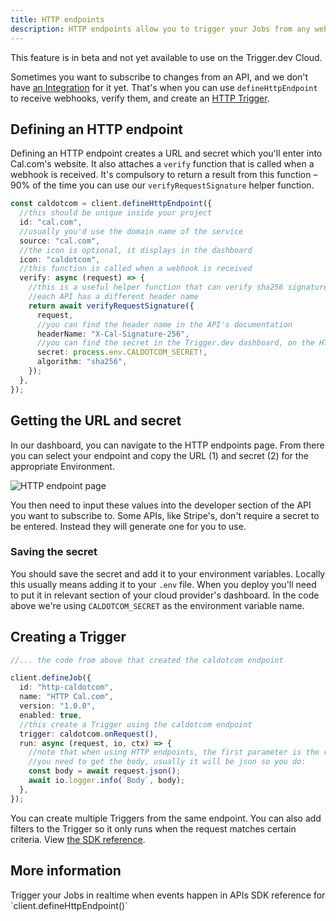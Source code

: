 ```yaml
---
title: HTTP endpoints
description: HTTP endpoints allow you to trigger your Jobs from any webhooks.
---
```


<Warning>This feature is in beta and not yet available to use on the Trigger.dev Cloud.</Warning>

Sometimes you want to subscribe to changes from an API, and we don't have [an Integration](/integrations/introduction) for it yet. That's when you can use `defineHttpEndpoint` to receive webhooks, verify them, and create an [HTTP Trigger](/documentation/concepts/triggers/http).

## Defining an HTTP endpoint

Defining an HTTP endpoint creates a URL and secret which you'll enter into Cal.com's website. It also attaches a `verify` function that is called when a webhook is received. It's compulsory to return a result from this function – 90% of the time you can use our `verifyRequestSignature` helper function.

```ts
const caldotcom = client.defineHttpEndpoint({
  //this should be unique inside your project
  id: "cal.com",
  //usually you'd use the domain name of the service
  source: "cal.com",
  //the icon is optional, it displays in the dashboard
  icon: "caldotcom",
  //this function is called when a webhook is received
  verify: async (request) => {
    //this is a useful helper function that can verify sha256 signatures
    //each API has a different header name
    return await verifyRequestSignature({
      request,
      //you can find the header name in the API's documentation
      headerName: "X-Cal-Signature-256",
      //you can find the secret in the Trigger.dev dashboard, on the HTTP endpoint page
      secret: process.env.CALDOTCOM_SECRET!,
      algorithm: "sha256",
    });
  },
});
```

## Getting the URL and secret

In our dashboard, you can navigate to the HTTP endpoints page. From there you can select your endpoint and copy the URL (1) and secret (2) for the appropriate Environment.

![HTTP endpoint page](/images/http-endpoint.png)

You then need to input these values into the developer section of the API you want to subscribe to. Some APIs, like Stripe's, don't require a secret to be entered. Instead they will generate one for you to use.

### Saving the secret

You should save the secret and add it to your environment variables. Locally this usually means adding it to your `.env` file. When you deploy you'll need to put it in relevant section of your cloud provider's dashboard. In the code above we're using `CALDOTCOM_SECRET` as the environment variable name.

## Creating a Trigger

```ts
//... the code from above that created the caldotcom endpoint

client.defineJob({
  id: "http-caldotcom",
  name: "HTTP Cal.com",
  version: "1.0.0",
  enabled: true,
  //this create a Trigger using the caldotcom endpoint
  trigger: caldotcom.onRequest(),
  run: async (request, io, ctx) => {
    //note that when using HTTP endpoints, the first parameter is the request
    //you need to get the body, usually it will be json so you do:
    const body = await request.json();
    await io.logger.info(`Body`, body);
  },
});
```

You can create multiple Triggers from the same endpoint. You can also add filters to the Trigger so it only runs when the request matches certain criteria. View [the SDK reference](/sdk/).

## More information

<CardGroup cols={2}>
  <Card title="HTTP Trigger" icon="webhook" href="/documentation/concepts/triggers/http">
    Trigger your Jobs in realtime when events happen in APIs
  </Card>
  <Card
    title="HTTP endpoint SDK reference"
    icon="wand-magic-sparkles"
    href="/sdk/triggerclient/instancemethods/define-http-endpoint"
  >
    SDK reference for `client.defineHttpEndpoint()`
  </Card>
</CardGroup>
